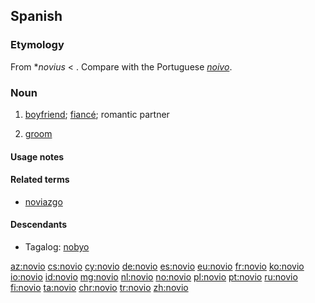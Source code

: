 ==Spanish==

===Etymology===
From {{etyl|VL.|es}} *''novius'' < {{etyl|la|es}} {{term|novus||new|lang=la}}. Compare with the Portuguese ''[[noivo]]''.

===Noun===
{{es-noun|m|f=novia}}

# [[boyfriend]]; [[fiancé]]; romantic partner
# {{context|wedding|lang=es}} [[groom]]

====Usage notes====
{{es-note-noun-mf}}

====Related terms====
* [[noviazgo]] {{g|m}}

====Descendants====
* Tagalog: [[nobyo]]

[[az:novio]]
[[cs:novio]]
[[cy:novio]]
[[de:novio]]
[[es:novio]]
[[eu:novio]]
[[fr:novio]]
[[ko:novio]]
[[io:novio]]
[[id:novio]]
[[mg:novio]]
[[nl:novio]]
[[no:novio]]
[[pl:novio]]
[[pt:novio]]
[[ru:novio]]
[[fi:novio]]
[[ta:novio]]
[[chr:novio]]
[[tr:novio]]
[[zh:novio]]